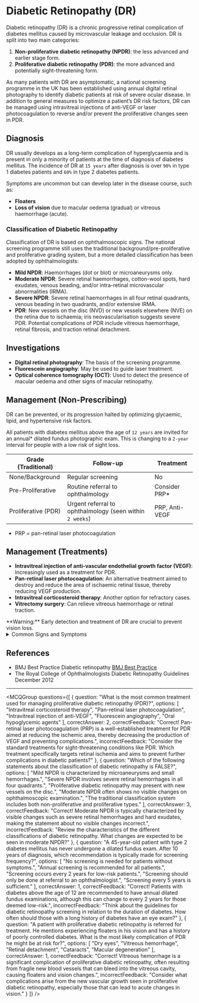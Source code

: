 
# Diabetic Retinopathy (DR)

Diabetic retinopathy (DR) is a chronic progressive retinal complication of diabetes mellitus caused by microvascular leakage and occlusion. DR is split into two main categories:

1. **Non-proliferative diabetic retinopathy (NPDR)**: the less advanced and earlier stage form.
2. **Proliferative diabetic retinopathy (PDR)**: the more advanced and potentially sight-threatening form.

As many patients with DR are asymptomatic, a national screening programme in the UK has been established using annual digital retinal photography to identify diabetic patients at risk of severe ocular disease. In addition to general measures to optimize a patient’s DR risk factors, DR can be managed using intravitreal injections of anti-VEGF or laser photocoagulation to reverse and/or prevent the proliferative changes seen in PDR.

## Diagnosis

DR usually develops as a long-term complication of hyperglycaemia and is present in only a minority of patients at the time of diagnosis of diabetes mellitus. The incidence of DR at `15 years` after diagnosis is over `90%` in type 1 diabetes patients and `60%` in type 2 diabetes patients.

Symptoms are uncommon but can develop later in the disease course, such as:

- **Floaters**
- **Loss of vision** due to macular oedema (gradual) or vitreous haemorrhage (acute).

### Classification of Diabetic Retinopathy

Classification of DR is based on ophthalmoscopic signs. The national screening programme still uses the traditional background/pre-proliferative and proliferative grading system, but a more detailed classification has been adopted by ophthalmologists:

- **Mild NPDR**: Haemorrhages (dot or blot) or microaneurysms only.
- **Moderate NPDR**: Severe retinal haemorrhages, cotton-wool spots, hard exudates, venous beading, and/or intra-retinal microvascular abnormalities (IRMA).
- **Severe NPDR**: Severe retinal haemorrhages in all four retinal quadrants, venous beading in two quadrants, and/or extensive IRMA.
- **PDR**: New vessels on the disc (NVD) or new vessels elsewhere (NVE) on the retina due to ischaemia; iris neovascularisation suggests severe PDR. Potential complications of PDR include vitreous haemorrhage, retinal fibrosis, and traction retinal detachment.

## Investigations

- **Digital retinal photography**: The basis of the screening programme.
- **Fluorescein angiography**: May be used to guide laser treatment.
- **Optical coherence tomography (OCT)**: Used to detect the presence of macular oedema and other signs of macular retinopathy.

## Management (Non-Prescribing)

DR can be prevented, or its progression halted by optimizing glycaemic, lipid, and hypertensive risk factors.

All patients with diabetes mellitus above the age of `12 years` are invited for an annual* dilated fundus photographic exam. This is changing to a `2-year` interval for people with a low risk of sight loss.

| Grade (Traditional)      | Follow-up                                      | Treatment                              |
|--------------------------|------------------------------------------------|---------------------------------------|
| None/Background          | Regular screening                              | No                                    |
| Pre-Proliferative        | Routine referral to ophthalmology               | Consider PRP*                         |
| Proliferative (PDR)     | Urgent referral to ophthalmology (seen within `2 weeks`) | PRP, Anti-VEGF                      |

* PRP = pan-retinal laser photocoagulation

## Management (Treatments)

- **Intravitreal injection of anti-vascular endothelial growth factor (VEGF)**: Increasingly used as a treatment for PDR.
- **Pan-retinal laser photocoagulation**: An alternative treatment aimed to destroy and reduce the area of ischaemic retinal tissue, thereby reducing VEGF production.
- **Intravitreal corticosteroid therapy**: Another option for refractory cases.
- **Vitrectomy surgery**: Can relieve vitreous haemorrhage or retinal traction.

<Callout emoji="⚠️">
**Warning:** Early detection and treatment of DR are crucial to prevent vision loss.
</Callout>

<details>
<summary>Common Signs and Symptoms</summary>

- **Chest Pain**
  - Crushing or pressure-like
  - May radiate to left arm, jaw, or back
  - Often accompanied by sweating

- **Respiratory**
  - Shortness of breath
  - Rapid breathing
  - Orthopnea

- **Other Symptoms**
  - Nausea and vomiting
  - Fatigue
  - Light-headedness
  - Anxiety

</details>

## References

- BMJ Best Practice Diabetic retinopathy [BMJ Best Practice](https://bestpractice.bmj.com/topics/en-gb/532)
- The Royal College of Ophthalmologists Diabetic Retinopathy Guidelines December 2012

---

<MCQGroup questions={[
  {
    question: "What is the most common treatment used for managing proliferative diabetic retinopathy (PDR)?",
    options: [
      "Intravitreal corticosteroid therapy",
      "Pan-retinal laser photocoagulation",
      "Intravitreal injection of anti-VEGF",
      "Fluorescein angiography",
      "Oral hypoglycemic agents"
    ],
    correctAnswer: 2,
    correctFeedback: "Correct! Pan-retinal laser photocoagulation (PRP) is a well-established treatment for PDR aimed at reducing the ischemic area, thereby decreasing the production of VEGF and preventing complications.",
    incorrectFeedback: "Consider the standard treatments for sight-threatening conditions like PDR. Which treatment specifically targets retinal ischemia and aims to prevent further complications in diabetic patients?"
  },
  {
    question: "Which of the following statements about the classification of diabetic retinopathy is FALSE?",
    options: [
      "Mild NPDR is characterized by microaneurysms and small hemorrhages.",
      "Severe NPDR involves severe retinal hemorrhages in all four quadrants.",
      "Proliferative diabetic retinopathy may present with new vessels on the disc.",
      "Moderate NPDR often shows no visible changes on ophthalmoscopic examination.",
      "The traditional classification system includes both non-proliferative and proliferative types."
    ],
    correctAnswer: 3,
    correctFeedback: "Correct! Moderate NPDR is typically characterized by visible changes such as severe retinal hemorrhages and hard exudates, making the statement about no visible changes incorrect.",
    incorrectFeedback: "Review the characteristics of the different classifications of diabetic retinopathy. What changes are expected to be seen in moderate NPDR?"
  },
  {
    question: "A 45-year-old patient with type 2 diabetes mellitus has never undergone a dilated fundus exam. After 10 years of diagnosis, which recommendation is typically made for screening frequency?",
    options: [
      "No screening is needed for patients without symptoms.",
      "Annual screening is recommended for all patients.",
      "Screening occurs every 2 years for low-risk patients.",
      "Screening should only be done at referral to an ophthalmologist.",
      "Screening every 5 years is sufficient."
    ],
    correctAnswer: 1,
    correctFeedback: "Correct! Patients with diabetes above the age of 12 are recommended to have annual dilated fundus examinations, although this can change to every 2 years for those deemed low-risk.",
    incorrectFeedback: "Think about the guidelines for diabetic retinopathy screening in relation to the duration of diabetes. How often should those with a long history of diabetes have an eye exam?"
  },
  {
    question: "A patient with proliferative diabetic retinopathy is referred for treatment. He mentions experiencing floaters in his vision and has a history of poorly controlled diabetes. What is the most likely complication of PDR he might be at risk for?",
    options: [
      "Dry eyes",
      "Vitreous hemorrhage",
      "Retinal detachment",
      "Cataracts",
      "Macular degeneration"
    ],
    correctAnswer: 1,
    correctFeedback: "Correct! Vitreous hemorrhage is a significant complication of proliferative diabetic retinopathy, often resulting from fragile new blood vessels that can bleed into the vitreous cavity, causing floaters and vision changes.",
    incorrectFeedback: "Consider what complications arise from the new vascular growth seen in proliferative diabetic retinopathy, especially those that can lead to acute changes in vision."
  }
]} />